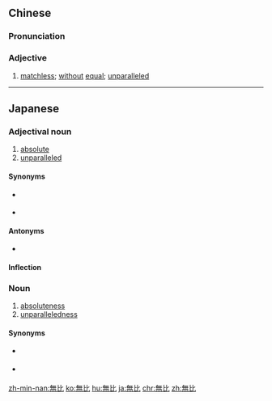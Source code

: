 {{also|无比}}
==Chinese==
{{zh-forms|s=无比}}

===Pronunciation===
{{zh-pron
|m=wúbǐ
|c=mou4 bei2
|h=pfs=mò-pí/vù-pí
|mn=bû-pí
|cat=a
}}

===Adjective===
{{zh-adj}}

# {{lb|zh|Intermediate Mandarin}} [[matchless]]; [[without]] [[equal]]; [[unparalleled]]

----

==Japanese==
{{ja-kanjitab|む|ひ|yomi=on}}

===Adjectival noun===
{{ja-adj|infl=no|むひ}}

# [[absolute]]
# [[unparalleled]]

====Synonyms====
* {{sense|absolute}} {{ja-r|絶対的|ぜったいてき}}
* {{sense|unparalleled}} {{ja-r|無敵|むてき}}

====Antonyms====
* {{sense|absolute}} {{ja-r|相対的|そうたいてき|[[relative]]}}

====Inflection====
{{ja-na|むひ}}

===Noun===
{{ja-noun|むひ}}

# [[absoluteness]]
# [[unparalleledness]]

====Synonyms====
* {{sense|absoluteness}} {{ja-r|絶対|ぜったい}}
* {{sense|unparalleledness}} {{ja-r|無敵|むてき}}

[[zh-min-nan:無比]]
[[ko:無比]]
[[hu:無比]]
[[ja:無比]]
[[chr:無比]]
[[zh:無比]]